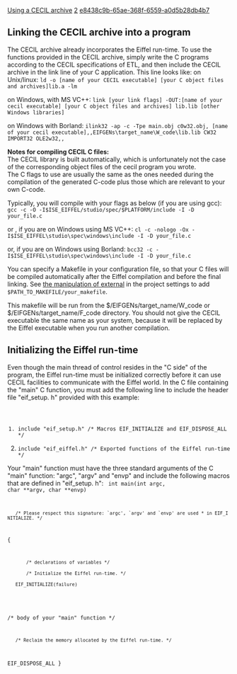 [[Property:title|Using a CECIL archive]]
[[Property:weight|2]]
[[Property:uuid|e8438c9b-65ae-368f-6559-a0d5b28db4b7]]
==Linking the CECIL archive into a program==
The CECIL archive already incorporates the Eiffel run-time. To use the functions provided in the CECIL archive, simply write the C programs according to the CECIL specifications of ETL, and then include the CECIL archive in the link line of your C application. This line looks like: 
on Unix/linux:
<code>ld -o [name of your CECIL executable] [your C object files and archives]lib<system name>.a -lm</code>

{{note| '''Note''': On Unix, linking with "-lm" is required since the Eiffel run-time uses the standard math libraries. You may need to link with other libraries (for example, on linux: with "-lbsd", in MT mode with "-lpthread" (posix threads) or "-lthread" (solaris)). }}



on Windows, with MS VC++:
<code>link [your link flags] -OUT:[name of your cecil executable] [your C object files and archives] lib<system name>.lib [other Windows libraries]</code>



on Windows with Borland:
<code>ilink32 -ap -c -Tpe main.obj c0w32.obj, [name of your cecil executable],,EIFGENs\target_name\W_code\lib<system name>.lib CW32 IMPORT32 OLE2w32,,</code>



'''Notes for compiling CECIL C files:''' <br/>
The CECIL library is built automatically, which is unfortunately not the case of the corresponding object files of the cecil program you wrote. <br/>
The C flags to use are usually the same as the ones needed during the compilation of the generated C-code plus those which are relevant to your own C-code. 

Typically, you will compile with your flags as below (if you are using gcc):
<code>gcc -c -O -I$ISE_EIFFEL/studio/spec/$PLATFORM/include -I<SOME_INCLUDE_PATH> -D<SOME_FLAGS> your_file.c</code>

or , if you are on Windows using MS VC++:
<code>cl -c -nologo -Ox -I$ISE_EIFFEL\studio\spec\windows\include -I<SOME_INCLUDE_PATH> -D<SOME_FLAGS> your_file.c</code>

or, if you are on Windows using Borland:
<code>bcc32 -c -I$ISE_EIFFEL\studio\spec\windows\include -I<SOME_INCLUDE_PATH> -D<SOME_FLAGS> your_file.c</code>

{{sample| '''Sample''': if you want to use the multithreaded facilities of Eiffel, you should define the EIFFEL MT flags by adding "-DEIF_THREADS" to the command line and follow the instructions of your C compiler and platform to find out which additional flags you may need '''. For example:''' on Solaris you need to add "-DSOLARIS_THREADS -D_REENTRANT". }}

You can specify a Makefile in your configuration file, so that your C files will be compiled automatically after the Eiffel compilation and before the final linking. See [[Externals Options|the manipulation of external]]  in the project settings to add <code>$PATH_TO_MAKEFILE/your_makefile</code>.

This makefile will be run from the $/EIFGENs/target_name/W_code or $/EIFGENs/target_name/F_code directory. You should not give the CECIL executable the same name as your system, because it will be replaced by the Eiffel executable when you run another compilation. 

==Initializing the Eiffel run-time==
Even though the main thread of control resides in the "C side" of the program, the Eiffel run-time must be initialized correctly before it can use CECIL facilities to communicate with the Eiffel world. 
In the C file containing the "main" C function, you must add the following line to include the header file "eif_setup. h" provided with this example:
<code>
#include "eif_setup.h"  /* Macros EIF_INITIALIZE and EIF_DISPOSE_ALL */
#include "eif_eiffel.h" /* Exported functions of the Eiffel run-time */</code>

Your "main" function must have the three standard arguments of the C "main" function: "argc", "argv" and "envp" and include the following macros that are defined in "eif_setup. h":
<code>
int main(int argc, char **argv, char **envp)
	/* Please respect this signature: `argc', `argv' and `envp' are used * in EIF_INITIALIZE. */
{
		/* declarations of variables */
		/* Initialize the Eiffel run-time. */
	EIF_INITIALIZE(failure)
	
/* body of your "main" function */

	/* Reclaim the memory allocated by the Eiffel run-time. */
EIF_DISPOSE_ALL
}</code>

{{note| '''Notes''': <br/>
The above mentioned macros must imperatively be in the body of the "main" function for the Eiffel exception handling mechanism to work correctly.  You also need to add the Eiffel run time directory to the list of directories in which the C compiler searches for include files. You can do so by using the "-I" option of your C compiler.  You can only link one CECIL library into your C applications at a time. }}

{{warning| '''Caution''': Even though external object files and archives are correctly specified in the "object" clause of the configuration file, you will need to explicitly link them to your C application. }}




